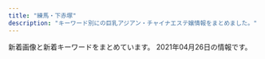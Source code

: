 ```yaml
---
title: "練馬・下赤塚"
description: "キーワード別にの巨乳アジアン・チャイナエステ嬢情報をまとめました。"
---
```


新着画像と新着キーワードをまとめています。
2021年04月26日の情報です。

<DmmAffiliateIns />
<KeywordTable
  shops={
    [
    {
        "url": "http://www.akai-hana.esjp.info/",
        "station": "\u6210\u5897\u99c54\u756a\u51fa\u53e3",
        "img_links": [
            "http://www.akai-hana.esjp.info/img/slider/2.jpg",
            "http://www.akai-hana.esjp.info/img/slider/1.jpg",
            "http://www.akai-hana.esjp.info/img/info/r7.jpg",
            "http://www.akai-hana.esjp.info/img/btn_side_mobile.jpg",
            "http://www.akai-hana.esjp.info/img/pixta_5216568_M.jpg",
            "http://www.akai-hana.esjp.info/files/007.jpg",
            "http://www.akai-hana.esjp.info/img/goback.jpg",
            "http://www.akai-hana.esjp.info/img/info/r9.jpg",
            "http://www.akai-hana.esjp.info/img/btn_blog.jpg",
            "http://www.akai-hana.esjp.info/img/pixta_5458114_M.jpg",
            "http://www.akai-hana.esjp.info/img/info/r5.jpg",
            "http://www.akai-hana.esjp.info/files/003.jpg",
            "http://www.akai-hana.esjp.info/img/info/r1.jpg",
            "http://www.akai-hana.esjp.info/img/info/r4.jpg",
            "http://www.akai-hana.esjp.info/files/004.jpg",
            "http://www.akai-hana.esjp.info/img/ttl_news.png",
            "http://www.akai-hana.esjp.info/files/001.jpg",
            "http://www.akai-hana.esjp.info/img/imasia_7981159_M.jpg",
            "http://www.akai-hana.esjp.info/img/pickup.jpg",
            "http://www.akai-hana.esjp.info/img/info/r8.jpg",
            "http://www.akai-hana.esjp.info/files/002.jpg",
            "http://www.akai-hana.esjp.info/img/info/r3.jpg",
            "http://www.akai-hana.esjp.info/img/ttl_info.png",
            "http://www.akai-hana.esjp.info/files/005.jpg",
            "http://www.akai-hana.esjp.info/files/006.jpg",
            "http://www.akai-hana.esjp.info/img/info.jpg",
            "http://www.akai-hana.esjp.info/img/info/r6.jpg",
            "http://www.akai-hana.esjp.info/img/tel.png",
            "http://www.akai-hana.esjp.info/img/info/r2.jpg"
        ],
        "name": "\u8d64\u3044\u82b1",
        "keywords": {
            "87": 6,
            "D": 10,
            "85": 2,
            "82": 2,
            "88": 4,
            "C": 19
        }
    },
    {
        "url": "https://1270791003.wixsite.com/mysite/",
        "name": "\u697d\u3005",
        "keywords": {},
        "station": "\u65b0\u685c\u53f0\u99c51\u756a\u51fa\u53e3",
        "img_links": [
            "https://static.wixstatic.com/media/73ea4e_4f276738c0354f93b87840e2d55be62b~mv2.png",
            "https://static.wixstatic.com/media/73ea4e_73ca4971bac34776a53c8b09526abe0d~mv2.jpg",
            "https://static.wixstatic.com/media/56292f_3dc196c69ac04338b46a28f7dc0f4df2.jpg",
            "https://static.wixstatic.com/media/56292f_4d626237c2cd4806b0251dae4554758e.jpg"
        ]
    },
    {
        "station": "\u5927\u6cc9\u5b66\u5712\u99c5\u5317\u53e3",
        "name": "\u30b7\u30a8\u30b9\u30bf",
        "img_links": [
            "http://siesta.ests.jp/images/acc2.jpg",
            "http://siesta.ests.jp/images/mobile1.jpg",
            "http://siesta.ests.jp/images/mobile.jpg",
            "http://siesta.ests.jp/photos/sites/39/2021/04/2021040818055925.jpg",
            "http://siesta.ests.jp/images/top.png",
            "http://siesta.ests.jp/images/pick.jpg",
            "http://siesta.ests.jp/images/info.jpg",
            "http://siesta.ests.jp/photos/sites/39/2021/04/2021042011331872.jpg",
            "http://siesta.ests.jp/images/acc1.jpg",
            "http://siesta.ests.jp/images/s-recriut.jpg",
            "http://siesta.ests.jp/photos/sites/39/2021/01/2021011116333298.jpg",
            "http://siesta.ests.jp/photos/sites/39/2021/01/2021011116333493.jpg",
            "http://siesta.ests.jp/images/acc4.jpg",
            "http://siesta.ests.jp/images/acc3.jpg",
            "http://siesta.ests.jp/images/s-staff.jpg",
            "http://siesta.ests.jp/images/news.jpg"
        ],
        "keywords": {
            "85": 10,
            "D": 15,
            "83": 5,
            "88": 5
        },
        "url": "http://siesta.ests.jp/"
    },
    {
        "name": "\u3046\u3089\u3089",
        "img_links": [
            "http://es-nerima.biz/wp-content/uploads/2016/10/g5-250x330.jpg",
            "http://es-nerima.biz/wp-content/uploads/2016/10/g5.jpg",
            "http://es-nerima.biz/wp-content/uploads/2016/10/gallery8.jpg",
            "http://es-nerima.biz/wp-content/uploads/2016/10/camp-bnr.jpg",
            "http://es-nerima.biz/wp-content/themes/template-salon2/images/gallery3.jpg",
            "http://es-nerima.biz/wp-content/uploads/2016/10/gallery2.jpg",
            "http://es-nerima.biz/wp-content/uploads/2016/10/eri.jpg",
            "http://es-nerima.biz/wp-content/themes/template-salon2/images/pickup-frame.png",
            "http://es-nerima.biz/wp-content/uploads/2016/10/mika.jpg",
            "http://es-nerima.biz/wp-content/uploads/2016/10/g6-250x330.jpg",
            "http://es-nerima.biz/wp-content/uploads/2016/10/girl-1.jpg",
            "http://es-nerima.biz/wp-content/themes/template-salon2/images/massage-de_88_31.jpg",
            "http://es-nerima.biz/wp-content/uploads/2016/10/g6.jpg",
            "http://es-nerima.biz/wp-content/uploads/2016/10/gallery8-600x600.jpg",
            "http://es-nerima.biz/wp-content/themes/template-salon2/images/magazine.jpg",
            "http://es-nerima.biz/wp-content/themes/template-salon2/images/camp-bnr.jpg",
            "http://es-nerima.biz/wp-content/uploads/2016/10/gallery3.jpg",
            "http://es-nerima.biz/wp-content/uploads/2016/10/gallery7.jpg",
            "http://es-nerima.biz/wp-content/uploads/2016/10/g1-250x330.jpg",
            "http://es-nerima.biz/wp-content/uploads/2016/10/gallery5.jpg",
            "http://es-nerima.biz/wp-content/uploads/2016/10/mika-250x330.jpg",
            "http://es-nerima.biz/wp-content/uploads/2016/10/girl-1-300x450.jpg",
            "http://es-nerima.biz/wp-content/uploads/2016/10/gallery6.jpg",
            "http://es-nerima.biz/wp-content/themes/template-salon2/images/tel.png",
            "http://es-nerima.biz/wp-content/themes/template-salon2/images/gallery2.jpg",
            "http://es-nerima.biz/wp-content/themes/template-salon2/images/pickup-ttl.png",
            "http://cdn.dino-es.com/images/logo/88x31DinoEs.png",
            "http://es-nerima.biz/wp-content/uploads/2016/10/g3-250x330.jpg",
            "http://es-nerima.biz/wp-content/themes/template-salon2/images/gallery1.jpg",
            "http://es-nerima.biz/wp-content/themes/template-salon2/images/gallery4.jpg",
            "http://es-nerima.biz/wp-content/themes/template-salon2/images/slider1.jpg",
            "http://es-nerima.biz/wp-content/themes/template-salon2/images/news-ttl.png",
            "http://es-nerima.biz/wp-content/themes/template-salon2/images/gallery-ttl.png",
            "http://es-nerima.biz/wp-content/uploads/2016/10/gallery1.jpg",
            "http://es-nerima.biz/wp-content/uploads/2016/10/g4-250x330.jpg",
            "http://es-nerima.biz/wp-content/themes/template-salon2/images/newface-ttl.png",
            "http://es-nerima.biz/wp-content/uploads/2016/10/eri-250x330.jpg",
            "http://es-nerima.biz/wp-content/uploads/2016/10/g3.jpg",
            "http://es-nerima.biz/wp-content/uploads/2016/10/girl-1-250x330.jpg"
        ],
        "station": "\u7df4\u99ac\u99c5\u5317\u53e3",
        "keywords": {},
        "url": "http://es-nerima.biz/"
    },
    {
        "name": "\u3064\u307c\u307f",
        "station": "\u7df4\u99ac\u99c5\u897f\u53e3",
        "url": "https://salasa.tokyo/",
        "keywords": {},
        "img_links": []
    },
    {
        "station": "\u4e0a\u677f\u6a4b\u99c5\u5317\u53e3",
        "name": "\u6e29",
        "url": "http://tenpo2.iest.info/",
        "img_links": [],
        "keywords": {}
    },
    {
        "keywords": {
            "D": 2,
            "E": 1
        },
        "name": "\u59eb\u306e\u3086\u3073\u3055\u304d",
        "station": "\u6771\u6b66\u7df4\u99ac\u99c5\u5317\u53e3",
        "img_links": [
            "http://nymphe-est.biz/images/tm.jpg",
            "http://nymphe-est.biz/images/tit3.jpg",
            "http://nymphe-est.biz/images/tit6.jpg",
            "http://nymphe-est.biz/images/tit2.jpg",
            "http://nymphe-est.biz/images/m2.png",
            "http://nymphe-est.biz/images/stal.jpg",
            "http://nymphe-est.biz/images/top.png",
            "http://nymphe-est.biz/images/m6.png",
            "http://nymphe-est.biz/images/bur.jpg",
            "http://nymphe-est.biz/images/stat.jpg",
            "http://nymphe-est.biz/images/m3.png",
            "http://nymphe-est.biz/images/cg02.jpg",
            "http://nymphe-est.biz/images/m4.png",
            "http://nymphe-est.biz/images/tit5.jpg",
            "http://nymphe-est.biz/images/bul.jpg",
            "http://nymphe-est.biz/images/no.png",
            "http://nymphe-est.biz/images/fla.jpg",
            "http://nymphe-est.biz/images/cg03.jpg",
            "http://nymphe-est.biz/images/spt.png",
            "http://nymphe-est.biz/images/accl.jpg",
            "http://nymphe-est.biz/images/m5.png",
            "http://nymphe-est.biz/images/tit4.jpg",
            "http://nymphe-est.biz/images/m1.png",
            "http://nymphe-est.biz/images/cg01.jpg"
        ],
        "url": "http://nymphe-est.biz/"
    },
    {
        "url": "http://sh-dafei.work/",
        "name": "\u5927\u5983",
        "station": "\u7df4\u99ac\u99c5\u897f\u53e3",
        "img_links": [
            "http://sh-dafei.work/uploads/181206/1-1Q2061249563O.jpg",
            "http://sh-dafei.work/uploads/200612/1-200612154534W8.jpg",
            "http://sh-dafei.work/uploads/181206/1-1Q2061250494E.jpg",
            "http://sh-dafei.work/templets/default/pc/picture/s_staff.png",
            "http://sh-dafei.work/uploads/190809/1-1ZP9125I01S.jpg",
            "http://sh-dafei.work/uploads/allimg/180612/1-1P612160305350.jpg",
            "http://sh-dafei.work/uploads/171031/1-1G0311G531445.jpg",
            "http://sh-dafei.work/uploads/171031/1-1G0311G344914.jpg",
            "http://sh-dafei.work/uploads/181206/1-1Q206125154224.jpg",
            "http://sh-dafei.work/uploads/171031/1-1G0311G505933.jpg",
            "http://sh-dafei.work/templets/default/pc/picture/s_news.png",
            "http://sh-dafei.work/templets/default/pc/picture/s_pick.png",
            "http://sh-dafei.work/uploads/191115/1-191115132040J2.jpg",
            "http://sh-dafei.work/uploads/200117/1-20011G614144B.jpg",
            "http://sh-dafei.work/uploads/180612/1-1P6121601061c.jpg",
            "http://sh-dafei.work/uploads/171031/1-1G0311G4095M.jpg",
            "http://sh-dafei.work/uploads/181207/1-1Q20G35320X0.png",
            "http://sh-dafei.work/uploads/171031/1-1G0311G556445.jpg",
            "http://sh-dafei.work/uploads/190329/1-1Z329151011c7.jpg",
            "http://sh-dafei.work/uploads/190924/1-1Z924151334121.jpg",
            "http://sh-dafei.work/uploads/181214/1-1Q214154222511.jpg",
            "http://sh-dafei.work/templets/default/pc/picture/staffs.png",
            "http://sh-dafei.work/uploads/201113/1-20111314213cQ.jpg",
            "http://sh-dafei.work/uploads/201002/1-201002144Z11V.jpg",
            "http://sh-dafei.work/uploads/190301/1-1Z30116320A41.jpg",
            "http://sh-dafei.work/uploads/190130/1-1Z130162635508.jpg",
            "http://sh-dafei.work/uploads/180227/1-1P22G40S5448.jpg",
            "http://sh-dafei.work/uploads/181206/1-1Q2061253211D.jpg",
            "http://sh-dafei.work/templets/default/pc/picture/end1.jpg",
            "http://sh-dafei.work/uploads/210326/1-210326140613257.jpg",
            "http://sh-dafei.work/uploads/210219/1-210219105500300.jpg",
            "http://sh-dafei.work/templets/default/pc/picture/face.png",
            "http://sh-dafei.work/uploads/180612/1-1P612160029349.jpg",
            "http://sh-dafei.work/uploads/181207/1-1Q20G40K63R.jpg"
        ],
        "keywords": {}
    },
    {
        "url": "http://www.relaxes.info/",
        "name": "\u8776",
        "station": "\u4e0a\u677f\u6a4b\u99c5\u5317\u53e3",
        "img_links": [
            "http://www.relaxes.info/images/info.jpg",
            "http://www.relaxes.info/images/s1.png",
            "http://www.relaxes.info/images/ttl_price.png",
            "http://www.relaxes.info/up/uploads/20210313172020j.jpg",
            "http://www.relaxes.info/up/uploads/2017071800271212.jpg",
            "http://www.relaxes.info/images/ttl_qj.png",
            "http://www.relaxes.info/images/rec.png",
            "http://www.relaxes.info/images/t1.png",
            "http://www.relaxes.info/images/price.jpg",
            "http://www.relaxes.info/up/uploads/20180315212810me.jpg",
            "http://www.relaxes.info/images/header_bg.png",
            "http://www.relaxes.info/images/ttl_staff.png",
            "http://www.relaxes.info/images/t2.png"
        ],
        "keywords": {}
    },
    {
        "img_links": [
            "http://www.sugatabi.mesthe.com/images/shop/shop02.jpg",
            "http://www.sugatabi.mesthe.com/files/001.jpg",
            "http://www.sugatabi.mesthe.com/files/010.jpg",
            "http://www.sugatabi.mesthe.com/images/shop/shop04.jpg",
            "http://www.sugatabi.mesthe.com/images/shop/shop03.jpg",
            "http://www.sugatabi.mesthe.com/images/staff_line.png",
            "http://www.sugatabi.mesthe.com/images/mobile.jpg",
            "http://www.sugatabi.mesthe.com/files/009.jpg",
            "http://www.sugatabi.mesthe.com/files/005-02.jpg",
            "http://www.sugatabi.mesthe.com/files/006.jpg",
            "http://www.sugatabi.mesthe.com/images/girl-z1.jpg",
            "http://www.sugatabi.mesthe.com/files/004.jpg",
            "http://www.sugatabi.mesthe.com/images/top.jpg",
            "http://www.sugatabi.mesthe.com/files/002.jpg",
            "http://www.sugatabi.mesthe.com/files/002-02.jpg",
            "http://www.sugatabi.mesthe.com/files/008.jpg",
            "http://www.sugatabi.mesthe.com/files/003-02.jpg",
            "http://www.sugatabi.mesthe.com/files/009-02.jpg",
            "http://www.sugatabi.mesthe.com/images/girl-z2.jpg",
            "http://www.sugatabi.mesthe.com/files/005.jpg",
            "http://www.sugatabi.mesthe.com/files/006-02.jpg",
            "http://www.sugatabi.mesthe.com/images/link_line.png",
            "http://www.sugatabi.mesthe.com/files/003.jpg",
            "http://www.sugatabi.mesthe.com/images/shop/shop01.jpg",
            "http://www.sugatabi.mesthe.com/files/008-02.jpg",
            "http://www.sugatabi.mesthe.com/files/010-02.jpg",
            "http://www.sugatabi.mesthe.com/images/top_sche.png",
            "http://www.sugatabi.mesthe.com/files/001-02.jpg",
            "http://www.sugatabi.mesthe.com/files/004-02.jpg",
            "http://www.sugatabi.mesthe.com/images/bj3.png"
        ],
        "station": "\u3068\u304d\u308f\u53f0\u99c5\u5357\u53e3",
        "name": "\u59ff\u7f8e",
        "keywords": {
            "84": 1,
            "85": 1,
            "86": 3,
            "D": 7,
            "C": 2,
            "87": 4
        },
        "url": "http://www.sugatabi.mesthe.com/"
    },
    {
        "station": "\u7df4\u99ac\u99c5\u5357\u53e3",
        "img_links": [
            "http://himawari.est-u.com/staff/asuka.jpg",
            "http://himawari.est-u.com/images/index2_08.jpg",
            "http://himawari.est-u.com/images/down.jpg",
            "http://himawari.est-u.com/images/index_04.jpg",
            "http://himawari.est-u.com/images/index_02.jpg",
            "http://himawari.est-u.com/images/therpist.jpg",
            "http://himawari.est-u.com/images/a2.jpg",
            "http://himawari.est-u.com/staff/aiko.jpg",
            "http://himawari.est-u.com/staff/umi.jpg",
            "http://himawari.est-u.com/staff/sakura.jpg",
            "http://himawari.est-u.com/staff/izumi.jpg",
            "http://himawari.est-u.com/images/index_08.jpg",
            "http://himawari.est-u.com/images/a1.jpg",
            "http://himawari.est-u.com/staff/nami.jpg",
            "http://himawari.est-u.com/images/index_10.jpg",
            "http://himawari.est-u.com/staff/yuki.jpg"
        ],
        "name": "\u3072\u307e\u308f\u308a",
        "keywords": {
            "C": 7
        },
        "url": "http://himawari.est-u.com/"
    },
    {
        "keywords": {
            "85": 2,
            "87": 5,
            "D": 9,
            "88": 4,
            "89": 1,
            "86": 1,
            "E": 2,
            "C": 22,
            "F": 2,
            "84": 1
        },
        "img_links": [
            "http://ponfu-massage.work/img/sta30.jpg",
            "http://ponfu-massage.work/img/acc7.jpg",
            "http://ponfu-massage.work/img/acc5.jpg",
            "http://ponfu-massage.work/img/st35.jpg",
            "http://ponfu-massage.work/img/s38.jpg",
            "http://ponfu-massage.work/img/st43.jpg",
            "http://ponfu-massage.work/i/img/sta42.jpg",
            "http://ponfu-massage.work/i/img/sta46.jpg",
            "http://ponfu-massage.work/i/img/r4.jpg",
            "http://ponfu-massage.work/img/st39.jpg",
            "http://ponfu-massage.work/i/img/sta24.jpg",
            "http://ponfu-massage.work/img/s41.jpg",
            "http://ponfu-massage.work/img/campian.jpg",
            "http://ponfu-massage.work/img/sta38.jpg",
            "http://ponfu-massage.work/img/s44.jpg",
            "http://ponfu-massage.work/img/st46.jpg",
            "http://ponfu-massage.work/img/acc6.jpg",
            "http://ponfu-massage.work/img/st38.jpg",
            "http://ponfu-massage.work/img/st44.jpg",
            "http://ponfu-massage.work/i/img/sta45.jpg",
            "http://ponfu-massage.work/img/s43.jpg",
            "http://ponfu-massage.work/img/st30.jpg",
            "http://ponfu-massage.work/img/sta35.jpg",
            "http://ponfu-massage.work/img/acc1.jpg",
            "http://ponfu-massage.work/img/acc4.jpg",
            "http://ponfu-massage.work/img/acc10.jpg",
            "http://ponfu-massage.work/i/img/r1.jpg",
            "http://ponfu-massage.work/img/sta42.jpg",
            "http://ponfu-massage.work/i/img/sta43.jpg",
            "http://ponfu-massage.work/img/st42.jpg",
            "http://ponfu-massage.work/img/st28.jpg",
            "http://ponfu-massage.work/img/sta46.jpg",
            "http://ponfu-massage.work/img/acc3.jpg",
            "http://ponfu-massage.work/img/sta41.jpg",
            "http://ponfu-massage.work/img/s39.jpg",
            "http://ponfu-massage.work/i/img/sta47.jpg",
            "http://ponfu-massage.work/img/sta45.jpg",
            "http://ponfu-massage.work/img/botton.jpg",
            "http://ponfu-massage.work/img/st18.jpg",
            "http://ponfu-massage.work/img/sta43.jpg",
            "http://ponfu-massage.work/img/acc9.jpg",
            "http://ponfu-massage.work/img/sta44.jpg",
            "http://ponfu-massage.work/img/acc2.jpg",
            "http://ponfu-massage.work/i/img/sta30.jpg",
            "http://ponfu-massage.work/img/acc8.jpg",
            "http://ponfu-massage.work/i/img/sta28.jpg",
            "http://ponfu-massage.work/img/sta39.jpg",
            "http://ponfu-massage.work/i/img/sta39.jpg",
            "http://ponfu-massage.work/i/img/r2.jpg",
            "http://ponfu-massage.work/img/st41.jpg",
            "http://ponfu-massage.work/img/s30.jpg",
            "http://ponfu-massage.work/i/img/sta41.jpg",
            "http://ponfu-massage.work/i/img/sta38.jpg",
            "http://ponfu-massage.work/img/s47.jpg",
            "http://ponfu-massage.work/img/s45.jpg",
            "http://ponfu-massage.work/i/img/st45.jpg",
            "http://ponfu-massage.work/i/img/sta44.jpg",
            "http://ponfu-massage.work/img/s46.jpg",
            "http://ponfu-massage.work/img/s42.jpg",
            "http://ponfu-massage.work/img/st45.jpg",
            "http://ponfu-massage.work/i/img/r3.jpg",
            "http://ponfu-massage.work/img/st47.jpg",
            "http://ponfu-massage.work/img/sta47.jpg",
            "http://ponfu-massage.work/img/sta28.jpg"
        ],
        "name": "\u30dd\u30f3\u30d5\u30fc",
        "station": "\u7df4\u99ac\u99c5\u897f\u53e3",
        "url": "http://ponfu-massage.work/"
    },
    {
        "keywords": {
            "86": 4,
            "F": 1,
            "89": 1,
            "87": 4,
            "88": 1,
            "D": 2,
            "E": 6,
            "C": 17
        },
        "name": "\u30ad\u30e9\u30ad\u30e9",
        "img_links": [
            "http://binrou.net/i/img/sta108.jpg",
            "http://binrou.net/img/acc.jpg",
            "http://binrou.net/img/s119.jpg",
            "http://binrou.net/img/s114.jpg",
            "http://binrou.net/i/img/sta117.jpg",
            "http://binrou.net/img/st115.jpg",
            "http://binrou.net/img/botton.jpg",
            "http://binrou.net/img/sta112.jpg",
            "http://binrou.net/i/img/r1.jpg",
            "http://binrou.net/img/sta118.jpg",
            "http://binrou.net/img/sta111.jpg",
            "http://binrou.net/img/s117.jpg",
            "http://binrou.net/i/img/sta118.jpg",
            "http://binrou.net/i/img/sta100.jpg",
            "http://binrou.net/img/sta119.jpg",
            "http://binrou.net/img/sta115.jpg",
            "http://binrou.net/i/img/sta115.jpg",
            "http://binrou.net/img/sta116.jpg",
            "http://binrou.net/i/img/sta111.jpg",
            "http://binrou.net/i/img/r4.jpg",
            "http://binrou.net/img/fla.jpg",
            "http://binrou.net/i/img/sta80.jpg",
            "http://binrou.net/i/img/st118.jpg",
            "http://binrou.net/i/img/r2.jpg",
            "http://binrou.net/img/sta109.jpg",
            "http://binrou.net/img/s118.jpg",
            "http://binrou.net/i/img/sta97.jpg",
            "http://binrou.net/img/st109.jpg",
            "http://binrou.net/img/st114.jpg",
            "http://binrou.net/i/img/sta116.jpg",
            "http://binrou.net/img/sta114.jpg",
            "http://binrou.net/i/img/sta104.jpg",
            "http://binrou.net/img/pickup20.jpg",
            "http://binrou.net/img/s111.jpg",
            "http://binrou.net/img/sta117.jpg",
            "http://binrou.net/i/img/sta89.jpg",
            "http://binrou.net/i/img/sta112.jpg",
            "http://binrou.net/i/img/sta105.jpg",
            "http://binrou.net/img/st111.jpg",
            "http://binrou.net/i/img/sta119.jpg",
            "http://binrou.net/img/mo.png",
            "http://binrou.net/img/st112.jpg",
            "http://binrou.net/i/img/sta114.jpg",
            "http://binrou.net/img/st116.jpg",
            "http://binrou.net/i/img/sta92.jpg",
            "http://binrou.net/i/img/sta94.jpg",
            "http://binrou.net/i/img/sta109.jpg",
            "http://binrou.net/img/s116.jpg",
            "http://binrou.net/img/s112.jpg",
            "http://binrou.net/i/img/acc.jpg",
            "http://binrou.net/img/st118.jpg",
            "http://binrou.net/img/st119.jpg",
            "http://binrou.net/i/img/r3.jpg",
            "http://binrou.net/img/s115.jpg",
            "http://binrou.net/img/st117.jpg",
            "http://binrou.net/i/img/sta98.jpg",
            "http://binrou.net/i/img/sta88.jpg"
        ],
        "station": "\u7df4\u99ac\u99c5\u897f\u53e3",
        "url": "http://binrou.net/"
    },
    {
        "keywords": {},
        "img_links": [],
        "name": "\u30b8\u30e3\u30b9\u30df\u30f3",
        "url": "http://evergrace.tyo.cm/",
        "station": "\u6210\u5897\u99c5"
    },
    {
        "img_links": [
            "http://c-ikoi.work/images/sys2.jpg",
            "http://c-ikoi.work/images/rec2.png",
            "http://c-ikoi.work/img/aoi1.jpg",
            "http://c-ikoi.work/images/1.jpg",
            "http://c-ikoi.work/images/3.jpg",
            "http://c-ikoi.work/images/sys3.png",
            "http://c-ikoi.work/images/staff_t.jpg",
            "http://c-ikoi.work/images/head.jpg",
            "http://c-ikoi.work/images/tel.jpg",
            "http://c-ikoi.work/images/sys1.jpg",
            "http://c-ikoi.work/images/int1.png",
            "http://c-ikoi.work/images/rec1.png",
            "http://c-ikoi.work/images/mobile.jpg",
            "http://c-ikoi.work/images/2.jpg",
            "http://c-ikoi.work/img/moe1.jpg",
            "http://c-ikoi.work/images/line.png",
            "http://c-ikoi.work/images/concept.jpg",
            "http://c-ikoi.work/img/yuki1.jpg",
            "http://c-ikoi.work/images/int3.png",
            "http://c-ikoi.work/images/news.jpg",
            "http://c-ikoi.work/images/interior_t.jpg",
            "http://c-ikoi.work/images/int2.png",
            "http://c-ikoi.work/img/rina1.jpg",
            "http://c-ikoi.work/images/4.jpg"
        ],
        "name": "\u61a9",
        "url": "http://c-ikoi.work/",
        "station": "\u5927\u5c71\u99c5\u5357\u53e3",
        "keywords": {}
    },
    {
        "station": "\u7df4\u99ac\u99c5\u897f\u53e3",
        "url": "http://www.seoul.esjp.info/",
        "keywords": {
            "87": 1,
            "86": 3,
            "D": 4
        },
        "name": "\u7652\u3057\u306e\u90e8\u5c4b",
        "img_links": [
            "http://www.seoul.esjp.info/files/011.jpg",
            "http://www.seoul.esjp.info/files/007.jpg",
            "http://www.seoul.esjp.info/files/006.jpg",
            "http://www.seoul.esjp.info/img/nav-002.png",
            "http://www.seoul.esjp.info/img/foot.png",
            "http://www.seoul.esjp.info/img/head.png",
            "http://www.seoul.esjp.info/img/change-005.png",
            "http://www.seoul.esjp.info/img/nav-003.png",
            "http://www.seoul.esjp.info/files/008.jpg",
            "http://www.seoul.esjp.info/img/change-001.png",
            "http://www.seoul.esjp.info/files/004.jpg",
            "http://www.seoul.esjp.info/img/change-003.png",
            "http://www.seoul.esjp.info/img/change-004.png",
            "http://www.seoul.esjp.info/files/010.jpg",
            "http://www.seoul.esjp.info/img/nav-005.png",
            "http://www.seoul.esjp.info/img/main-top01.png",
            "http://www.seoul.esjp.info/files/005.jpg",
            "http://www.seoul.esjp.info/files/001.jpg",
            "http://www.seoul.esjp.info/files/015.jpg",
            "http://www.seoul.esjp.info/files/013.jpg",
            "http://www.seoul.esjp.info/files/012.jpg",
            "http://www.seoul.esjp.info/img/change-002.png",
            "http://www.seoul.esjp.info/img/main-top03.png",
            "http://www.seoul.esjp.info/img/nav-006.png",
            "http://www.seoul.esjp.info/img/nav-004.png",
            "http://www.seoul.esjp.info/img/change-006.png",
            "http://www.seoul.esjp.info/img/nav-001.png",
            "http://www.seoul.esjp.info/img/recuit.png",
            "http://www.seoul.esjp.info/files/003.jpg"
        ]
    },
    {
        "url": "http://www.hi-msg.com/dansin/",
        "img_links": [
            "http://www.hi-msg.com/dansin/images/p-9-1.jpg",
            "http://www.hi-msg.com/dansin/images/mobile.jpg",
            "http://www.hi-msg.com/dansin/images/p-6-1.jpg",
            "http://www.hi-msg.com/dansin/images/end1.jpg",
            "http://www.hi-msg.com/dansin/images/1.jpg",
            "http://www.hi-msg.com/dansin/images/p-8.jpg",
            "http://www.hi-msg.com/dansin/images/p-5-1.jpg",
            "http://www.hi-msg.com/dansin/images/nav.jpg",
            "http://www.hi-msg.com/dansin/images/p-2-1.jpg",
            "http://www.hi-msg.com/dansin/images/s_pick.jpg",
            "http://www.hi-msg.com/dansin/images/p-5.jpg",
            "http://www.hi-msg.com/dansin/images/top1.jpg",
            "http://www.hi-msg.com/dansin/images/s_news.jpg",
            "http://www.hi-msg.com/dansin/images/p-6.jpg",
            "http://www.hi-msg.com/dansin/images/s_face.jpg",
            "http://www.hi-msg.com/dansin/images/p-2.jpg",
            "http://www.hi-msg.com/dansin/images/p-9.jpg",
            "http://www.hi-msg.com/dansin/images/s_info.jpg",
            "http://www.hi-msg.com/dansin/images/p-7.jpg",
            "http://www.hi-msg.com/dansin/images/top.jpg"
        ],
        "keywords": {},
        "station": "\u3068\u304d\u308f\u53f0\u99c5\u5357\u53e3",
        "name": "\u6696\u5fc3"
    },
    {
        "img_links": [],
        "keywords": {},
        "name": "AROMA PLAZA \u30a2\u30ed\u30de\u30d7\u30e9\u30b6",
        "station": "\u77f3\u795e\u4e95\u516c\u5712\u99c5\u5357\u53e3",
        "url": "http://aroma-p.info/"
    },
    {
        "keywords": {
            "C": 8
        },
        "name": "ROSE",
        "url": "http://www.nerima-rose.com/",
        "station": "\u7df4\u99ac\u99c5\u5357\u53e3",
        "img_links": [
            "http://www.nerima-rose.com/images/aroma/r3.jpg",
            "http://www.nerima-rose.com/images/shop/3/sh1.jpg",
            "http://www.nerima-rose.com/images/staff/17/2/nana.png",
            "http://www.nerima-rose.com/images/staff/17/riri.jpg",
            "http://www.nerima-rose.com/images/staff/16/aya2.jpg",
            "http://www.nerima-rose.com/images/rosa-sys_04.jpg",
            "http://www.nerima-rose.com/images/aroma/r1.jpg",
            "http://www.nerima-rose.com/images/rosa-pindao_07.jpg",
            "http://www.nerima-rose.com/images/shop/4/s1.jpg",
            "http://www.nerima-rose.com/images/staff/16/misaki2.jpg",
            "http://www.nerima-rose.com/images/images/sys2018_06.jpg",
            "http://www.nerima-rose.com/images/images/sys2018_03.jpg",
            "http://www.nerima-rose.com/images/nav/nav-acc.jpg",
            "http://www.nerima-rose.com/images/staff/17/2/ena.jpg",
            "http://www.nerima-rose.com/images/index-rosa_09.jpg",
            "http://www.nerima-rose.com/images/index-rosa_04.jpg",
            "http://www.nerima-rose.com/images/staff/17/2/kina.jpg",
            "http://www.nerima-rose.com/images/index-rosa_02.jpg",
            "http://www.nerima-rose.com/images/rosa-pindao_09.jpg",
            "http://www.nerima-rose.com/images/sys3.jpg",
            "http://www.nerima-rose.com/images/aroma/r2.jpg",
            "http://www.nerima-rose.com/cgi-bin/topics/img/16-1.jpg",
            "http://www.nerima-rose.com/images/shop/11.jpg",
            "http://www.nerima-rose.com/images/staff/16/kaori2.jpg",
            "http://www.nerima-rose.com/images/nav/nav-rec.jpg",
            "http://www.nerima-rose.com/images/shop/h1.jpg",
            "http://www.nerima-rose.com/images/rosa-sys_09a.jpg"
        ]
    },
    {
        "name": "\u7f8e\u5c11\u5973\u5b66\u5712",
        "url": "http://www.bishoujo.relaxmens.com/",
        "station": "\u7df4\u99ac\u99c5\u897f\u53e3",
        "img_links": [
            "http://www.bishoujo.relaxmens.com/photo_news/upimg/69006605d742b90036_0.jpg",
            "http://www.bishoujo.relaxmens.com/images/nav-002.png",
            "http://www.bishoujo.relaxmens.com/files/004.jpg",
            "http://www.bishoujo.relaxmens.com/files/007.jpg",
            "http://www.bishoujo.relaxmens.com/images/nav-003.png",
            "http://www.bishoujo.relaxmens.com/images/top003.png",
            "http://www.bishoujo.relaxmens.com/photo_news/upimg/69006605d742b90036_2.jpg",
            "http://www.bishoujo.relaxmens.com/images/nav-006.png",
            "http://www.bishoujo.relaxmens.com/images/osusume01.png",
            "http://www.bishoujo.relaxmens.com/files/006.jpg",
            "http://www.bishoujo.relaxmens.com/images/nav-004.png",
            "http://www.bishoujo.relaxmens.com/files/008.jpg",
            "http://www.bishoujo.relaxmens.com/photo_news/upimg/69006605d742b90036_1.jpg",
            "http://www.bishoujo.relaxmens.com/images/top02-left.png",
            "http://www.bishoujo.relaxmens.com/images/top01.png",
            "http://www.bishoujo.relaxmens.com/images/tel.png",
            "http://www.bishoujo.relaxmens.com/images/nav-001.png",
            "http://www.bishoujo.relaxmens.com/images/nav-005.png"
        ],
        "keywords": {}
    },
    {
        "station": "\u5927\u6cc9\u5b66\u5712\u99c5",
        "name": "\u30e9\u30b1\u30b7\u30b9\u5927\u6cc9\u5b66\u5712",
        "url": "http://lachesis.este88.com/",
        "keywords": {
            "C": 4,
            "95": 1,
            "D": 2,
            "81": 1,
            "91": 3,
            "G": 1,
            "80": 1,
            "83": 2,
            "88": 1,
            "86": 1,
            "F": 4,
            "84": 1,
            "93": 1
        },
        "img_links": [
            "http://lachesis.este88.com/gals/maria1.jpg",
            "https://lachesis.este88.com/gals/rinnka1.jpg",
            "https://lachesis.este88.com/gals/maria1.jpg",
            "http://lachesis.este88.com/gals/itika2.jpg",
            "http://lachesis.este88.com/gals/itika3.jpg",
            "http://lachesis.este88.com/gals/miho2.jpg",
            "https://lachesis.este88.com/images/line.jpg",
            "http://lachesis.este88.com/gals/narumi2.jpg",
            "http://lachesis.este88.com/gals/rinnka3.jpg",
            "http://lachesis.este88.com/gals/minami2.jpg",
            "http://lachesis.este88.com/gals/miho3.jpg",
            "http://lachesis.este88.com/gals/narumi3.jpg",
            "http://lachesis.este88.com/gals/minami1.jpg",
            "http://lachesis.este88.com/gals/narumi1.jpg",
            "http://momipara.jp/img/link/momi234.jpg",
            "http://lachesis.este88.com/gals/miho1.jpg",
            "https://lachesis.este88.com/gals/miho1.jpg",
            "http://lachesis.este88.com/gals/nozomi2.jpg",
            "http://lachesis.este88.com/gals/nozomi4.jpg",
            "https://lachesis.este88.com/gals/nozomi1.jpg",
            "http://lachesis.este88.com/gals/mao1.jpg",
            "https://lachesis.este88.com/gals/itika1.jpg",
            "http://lachesis.este88.com/gals/aoi3.jpg",
            "http://lachesis.este88.com/gals/narumi4.jpg",
            "https://lachesis.este88.com/images/bg_header3.jpg",
            "https://lachesis.este88.com/gals/yuno1.jpg",
            "https://lachesis.este88.com/gals/miku1.jpg",
            "http://lachesis.este88.com/images/bg_header.jpg",
            "https://lachesis.este88.com/images/bg_header.jpg",
            "https://lachesis.este88.com/images/info5.jpg",
            "https://lachesis.este88.com/gals/aoi1.jpg",
            "https://lachesis.este88.com/gals/narumi1.jpg",
            "https://lachesis.este88.com/gals/minami1.jpg",
            "http://lachesis.este88.com/images/bg_header3.jpg",
            "http://lachesis.este88.com/gals/itika1.jpg",
            "http://lachesis.este88.com/gals/miku3.jpg",
            "https://lachesis.este88.com/images/sysh3bar.png",
            "http://lachesis.este88.com/gals/aoi2.jpg",
            "https://lachesis.este88.com/gals/tumugi1.jpg",
            "http://lachesis.este88.com/gals/aoi1.jpg",
            "http://lachesis.este88.com/gals/yuno3.jpg",
            "http://lachesis.este88.com/gals/miku2.jpg",
            "http://lachesis.este88.com/gals/rinnka4.jpg",
            "http://lachesis.este88.com/gals/nozomi1.jpg",
            "http://lachesis.este88.com/gals/rinnka2.jpg",
            "http://lachesis.este88.com/images/sysh3bar.png",
            "http://lachesis.este88.com/gals/nozomi3.jpg",
            "http://lachesis.este88.com/gals/yuno2.jpg",
            "http://lachesis.este88.com/gals/rinnka1.jpg",
            "http://lachesis.este88.com/images/line.jpg",
            "http://lachesis.este88.com/images/info5.jpg",
            "https://lachesis.este88.com/gals/mao1.jpg",
            "http://lachesis.este88.com/gals/miku1.jpg",
            "http://lachesis.este88.com/gals/tumugi2.jpg",
            "http://lachesis.este88.com/gals/tumugi3.jpg",
            "http://lachesis.este88.com/gals/mao2.jpg",
            "http://lachesis.este88.com/gals/tumugi1.jpg",
            "http://lachesis.este88.com/gals/yuno1.jpg"
        ]
    },
    {
        "name": "\u512a\u30fb\u7f8e",
        "img_links": [
            "http://rose.este.work/r4.jpg",
            "http://rose.este.work/resize_250.png",
            "http://rose.este.work/r1.jpg",
            "http://rose.este.work/r3.jpg",
            "http://rose.este.work/index-1.htm.jpg",
            "http://rose.este.work/index-26.htm.jpg",
            "http://rose.este.work/unnamed.png",
            "http://rose.este.work/totop.png",
            "http://rose.este.work/r5.jpg",
            "http://rose.este.work/re.jpg",
            "http://rose.este.work/index-24.htm.jpg",
            "http://rose.este.work/sys1.png",
            "http://rose.este.work/index-25.htm.jpg",
            "http://rose.este.work/resize_1500-450.jpg"
        ],
        "keywords": {},
        "url": "http://rose.este.work/",
        "station": "\u6c5f\u53e4\u7530\u99c5\u5357\u53e3"
    },
    {
        "img_links": [
            "http://www.es-yas.click/img/mari1.jpg",
            "http://www.es-yas.click/images/tel.jpg",
            "http://www.es-yas.click/images/sys1.png",
            "http://www.es-yas.click/images/ac1.png",
            "http://www.es-yas.click/images/1.jpg",
            "http://www.es-yas.click/images/2.jpg",
            "http://www.es-yas.click/images/s1.png",
            "http://www.es-yas.click/images/mobile.jpg",
            "http://www.es-yas.click/images/interior_t.jpg",
            "http://www.es-yas.click/images/newface.png",
            "http://www.es-yas.click/images/staff_t.jpg",
            "http://www.es-yas.click/images/sys2.png",
            "http://www.es-yas.click/images/3.jpg",
            "http://www.es-yas.click/images/news.jpg",
            "http://www.es-yas.click/images/sirase.jpg",
            "http://www.es-yas.click/img/riri1.jpg",
            "http://www.es-yas.click/images/info.png",
            "http://www.es-yas.click/images/int1.png",
            "http://www.es-yas.click/images/int2.png",
            "http://www.es-yas.click/img/sayuri1.jpg",
            "http://www.es-yas.click/images/head.jpg"
        ],
        "keywords": {},
        "station": "\u4e2d\u6751\u6a4b\u99c5\u5357\u53e3",
        "name": "\u30b9\u30a6\u30a3\u30fc\u30c8",
        "url": "http://www.es-yas.click/"
    },
    {
        "url": "http://oasis.akasuri.xyz/",
        "station": "\u6210\u5897\u99c5\u5357\u53e3",
        "keywords": {},
        "img_links": [
            "http://oasis.akasuri.xyz/images/fotter.png",
            "http://oasis.akasuri.xyz/images/bar-staff.png",
            "http://oasis.akasuri.xyz/images/c-top.png",
            "http://oasis.akasuri.xyz/images/c-staff.png",
            "http://oasis.akasuri.xyz/images/bar-photo.png",
            "http://oasis.akasuri.xyz/staff/s3.jpg",
            "http://oasis.akasuri.xyz/images/b-tel.png",
            "http://oasis.akasuri.xyz/images/c-photo.png",
            "http://oasis.akasuri.xyz/staff/s1.jpg",
            "http://oasis.akasuri.xyz/staff/s2.jpg"
        ],
        "name": "\u30aa\u30a2\u30b7\u30b9"
    },
    {
        "url": "http://moonlove.est-u.com/",
        "img_links": [
            "http://moonlove.est-u.com/images/index_07.jpg",
            "http://moonlove.est-u.com/images/s1.jpg",
            "http://moonlove.est-u.com/images/s6.jpg",
            "http://moonlove.est-u.com/staff/miki.jpg",
            "http://moonlove.est-u.com/images/index_05.jpg",
            "http://moonlove.est-u.com/images/index_17.jpg",
            "http://moonlove.est-u.com/staff/nami.jpg",
            "http://moonlove.est-u.com/images/s8.jpg",
            "http://moonlove.est-u.com/images/index_10.jpg",
            "http://moonlove.est-u.com/images/index3_06.jpg",
            "http://moonlove.est-u.com/images/staff_09.jpg",
            "http://moonlove.est-u.com/staff/ayumi.jpg",
            "http://moonlove.est-u.com/images/icon_000.jpg",
            "http://moonlove.est-u.com/images/index_19.jpg",
            "http://moonlove.est-u.com/staff/sakura.jpg",
            "http://moonlove.est-u.com/images/index_04.jpg",
            "http://moonlove.est-u.com/images/s3.jpg",
            "http://moonlove.est-u.com/images/index_14.jpg",
            "http://moonlove.est-u.com/images/index_08.jpg",
            "http://moonlove.est-u.com/images/index_16.jpg",
            "http://moonlove.est-u.com/images/index_12.jpg",
            "http://moonlove.est-u.com/images/index_13.jpg",
            "http://moonlove.est-u.com/images/index2_06.jpg",
            "http://moonlove.est-u.com/images/s5.jpg",
            "http://moonlove.est-u.com/images/index_02.jpg",
            "http://moonlove.est-u.com/images/index_15.jpg",
            "http://moonlove.est-u.com/images/index1_06.jpg",
            "http://moonlove.est-u.com/images/s4.jpg",
            "http://moonlove.est-u.com/staff/kaori.jpg"
        ],
        "name": "\u6708\u306e\u604b",
        "keywords": {
            "C": 7
        },
        "station": "\u7df4\u99ac\u99c5\u5317\u53e3"
    },
    {
        "station": "\u6210\u5897\u99c5",
        "url": "http://anzu.abnavi.info/",
        "name": "\u59eb",
        "keywords": {},
        "img_links": []
    },
    {
        "name": "\u9577\u4e45*\u3061\u3087\u3046\u304d\u3085\u3046",
        "keywords": {},
        "station": "\u4e0b\u8d64\u585a\u99c5\u5317\u53e3",
        "img_links": [
            "http://c-sakura.work/images/head.jpg",
            "http://c-sakura.work/images/staff_t.jpg",
            "http://c-sakura.work/img/ami1.jpg",
            "http://c-sakura.work/images/news.png",
            "http://c-sakura.work/img/yuyu1.jpg",
            "http://c-sakura.work/images/info.png",
            "http://c-sakura.work/images/2.jpg",
            "http://c-sakura.work/images/mobile.jpg",
            "http://c-sakura.work/images/1.jpg",
            "http://c-sakura.work/images/sys1.png",
            "http://c-sakura.work/images/interior_t.jpg",
            "http://c-sakura.work/images/int2.png",
            "http://c-sakura.work/images/sisu.png",
            "http://c-sakura.work/images/tel.jpg",
            "http://c-sakura.work/img/yuri1.jpg",
            "http://c-sakura.work/images/int1.png",
            "http://c-sakura.work/images/3.jpg"
        ],
        "url": "http://c-sakura.work/"
    },
    {
        "keywords": {
            "86": 24,
            "85": 36,
            "D": 72,
            "E": 60,
            "87": 12,
            "88": 24
        },
        "img_links": [
            "http://margaret.ests.jp/photos/sites/29/2021/01/2021011511194654.jpg",
            "http://margaret.ests.jp/images/room4.jpg",
            "http://margaret.ests.jp/images/s_staff.png",
            "http://margaret.ests.jp/images/s_news.jpg",
            "http://margaret.ests.jp/images/room2.jpg",
            "http://margaret.ests.jp/images/s_service.png",
            "http://margaret.ests.jp/images/top.jpg",
            "http://margaret.ests.jp/photos/sites/29/2020/05/202005281752578.jpg",
            "http://margaret.ests.jp/photos/sites/29/2020/06/2020062814010219.jpeg",
            "http://margaret.ests.jp/photos/sites/29/2020/06/202006301829174.jpeg",
            "http://margaret.ests.jp/photos/sites/29/2020/04/2020040205541033.jpg",
            "http://margaret.ests.jp/images/info.jpg",
            "http://margaret.ests.jp/photos/sites/29/2020/03/2020032709162529.jpg",
            "http://margaret.ests.jp/images/service1.jpg",
            "http://margaret.ests.jp/images/mobile.jpg",
            "http://margaret.ests.jp/images/room1.jpg",
            "http://margaret.ests.jp/images/service2.jpg",
            "http://margaret.ests.jp/photos/sites/29/2020/04/202004081414540.jpg",
            "http://margaret.ests.jp/photos/sites/29/2020/04/202004102157462.jpeg",
            "http://margaret.ests.jp/photos/sites/29/2020/04/2020041014190824.jpg",
            "http://margaret.ests.jp/images/service4.jpg",
            "http://margaret.ests.jp/images/service3.jpg",
            "http://margaret.ests.jp/photos/sites/29/2020/08/2020082222274080.jpeg",
            "http://margaret.ests.jp/images/s_pick.jpg",
            "http://margaret.ests.jp/images/room3.jpg",
            "http://margaret.ests.jp/photos/sites/29/2020/08/2020080615352994.jpeg"
        ],
        "name": "\u30de\u30fc\u30ac\u30ec\u30c3\u30c8",
        "url": "http://margaret.ests.jp/",
        "station": "\u685c\u53f0\u99c5\u5317\u53e3"
    },
    {
        "station": "\u7df4\u99ac\u99c5\u897f\u53e3",
        "url": "http://ginzaangel.esnavi.work/",
        "name": "\u7df4\u99ac\u306e\u5929\u4f7f",
        "keywords": {
            "88": 2,
            "90": 3,
            "92": 1,
            "89": 1
        },
        "img_links": [
            "http://ginzaangel.esnavi.work/2/uploadimg/1619341553.jpeg",
            "http://ginzaangel.esnavi.work/news.jpg",
            "http://ginzaangel.esnavi.work/2/uploadimg/1615989033.jpeg",
            "http://ginzaangel.esnavi.work/2/uploadimg/1615989115.jpeg",
            "http://ginzaangel.esnavi.work/2/uploadimg/1615988934.jpeg",
            "http://ginzaangel.esnavi.work/2/uploadimg/1601829474.jpeg",
            "http://ginzaangel.esnavi.work/sys2.jpg",
            "http://ginzaangel.esnavi.work/staff_t.jpg",
            "http://ginzaangel.esnavi.work/int1.png",
            "http://ginzaangel.esnavi.work/s1.png",
            "http://ginzaangel.esnavi.work/2/uploadimg/1615988408.jpeg",
            "http://ginzaangel.esnavi.work/head.jpg",
            "http://ginzaangel.esnavi.work/sys1.jpg",
            "http://ginzaangel.esnavi.work/2/uploadimg/1595657062.jpeg"
        ]
    },
    {
        "img_links": [
            "http://www.e-rakuraku.info/images/s2.png",
            "http://www.e-rakuraku.info/images/g3.jpg",
            "http://www.e-rakuraku.info/images/g2.jpg",
            "http://www.e-rakuraku.info/images/top.jpg",
            "http://www.e-rakuraku.info/images/tite-gallery.png",
            "http://www.e-rakuraku.info/images/newt.png",
            "http://www.e-rakuraku.info/images/g5.jpg",
            "http://www.e-rakuraku.info/images/g1.jpg",
            "http://www.e-rakuraku.info/images/sr.png",
            "http://www.e-rakuraku.info/images/nei_03.jpg",
            "http://www.e-rakuraku.info/images/s1.png",
            "http://www.e-rakuraku.info/images/tel.png",
            "http://www.e-rakuraku.info/images/mobile.png",
            "http://www.e-rakuraku.info/images/tite-staff.png",
            "http://www.e-rakuraku.info/images/newfacet.png",
            "http://www.e-rakuraku.info/images/huiyuan.png",
            "http://www.e-rakuraku.info/images/g4.jpg",
            "http://www.e-rakuraku.info/images/g0.jpg"
        ],
        "station": "\u4e2d\u6751\u6a4b\u99c5",
        "url": "http://www.e-rakuraku.info/",
        "keywords": {
            "C": 13
        },
        "name": "\u697d\u697d"
    },
    {
        "url": "http://pakira-massage.work/",
        "name": "\u30d1\u30ad\u30e9",
        "img_links": [
            "http://pakira-massage.work/img/sta2.jpg",
            "http://pakira-massage.work/img/head.jpg",
            "http://pakira-massage.work/img/nos.jpg",
            "http://pakira-massage.work/img/st2.jpg",
            "http://pakira-massage.work/img/sta1.jpg",
            "http://pakira-massage.work/img/campian.jpg",
            "http://pakira-massage.work/img/s2.jpg",
            "http://pakira-massage.work/i/img/r5.jpg",
            "http://pakira-massage.work/i/img/r2.jpg",
            "http://pakira-massage.work/i/img/r4.jpg",
            "http://pakira-massage.work/i/img/st1.jpg",
            "http://pakira-massage.work/i/img/r1.jpg",
            "http://pakira-massage.work/img/mobile-1.png",
            "http://pakira-massage.work/img/botton.jpg",
            "http://pakira-massage.work/img/st1.jpg",
            "http://pakira-massage.work/i/img/r6.jpg",
            "http://pakira-massage.work/img/s1.jpg",
            "http://pakira-massage.work/i/img/sta1.jpg",
            "http://pakira-massage.work/i/img/sta2.jpg",
            "http://pakira-massage.work/i/img/r3.jpg"
        ],
        "station": "\u8981\u753a\u99c55\u756a\u51fa\u53e3",
        "keywords": {
            "C": 11,
            "87": 1,
            "85": 2,
            "E": 1
        }
    },
    {
        "img_links": [
            "http://www.es-kou.link/images/interior_t.jpg",
            "http://www.es-kou.link/images/1.jpg",
            "http://www.es-kou.link/img/nana1.jpg",
            "http://www.es-kou.link/images/staff_t.jpg",
            "http://www.es-kou.link/images/2.jpg",
            "http://www.es-kou.link/images/int2.png",
            "http://www.es-kou.link/images/sys2.jpg",
            "http://www.es-kou.link/img/mimi1.jpg",
            "http://www.es-kou.link/images/3.jpg",
            "http://www.es-kou.link/images/b1.jpg",
            "http://www.es-kou.link/images/s1.png",
            "http://www.es-kou.link/images/b2.jpg",
            "http://www.es-kou.link/img/satomi1.jpg",
            "http://www.es-kou.link/images/mobile.jpg",
            "http://www.es-kou.link/images/news.jpg",
            "http://www.es-kou.link/images/int1.png",
            "http://www.es-kou.link/images/sys3.png",
            "http://www.es-kou.link/images/info.png",
            "http://www.es-kou.link/images/sys1.jpg",
            "http://www.es-kou.link/images/head.jpg"
        ],
        "station": "\u4e0b\u8d64\u585a\u99c5\u5317\u53e3",
        "url": "http://www.es-kou.link/",
        "keywords": {},
        "name": "\u7d05\u6708"
    }
]
}
/>
<DmmAffiliateScript />
